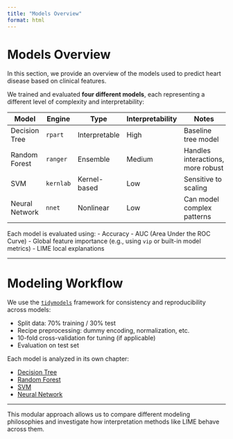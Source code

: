 ```yaml
---
title: "Models Overview"
format: html
---
```


# Models Overview

In this section, we provide an overview of the models used to predict heart disease based on clinical features.

We trained and evaluated **four different models**, each representing a different level of complexity and interpretability:

| Model             | Engine     | Type               | Interpretability | Notes                           |
|------------------|------------|--------------------|------------------|----------------------------------|
| Decision Tree     | `rpart`    | Interpretable      | High             | Baseline tree model              |
| Random Forest     | `ranger`   | Ensemble           | Medium           | Handles interactions, more robust |
| SVM               | `kernlab`  | Kernel-based       | Low              | Sensitive to scaling             |
| Neural Network    | `nnet`     | Nonlinear          | Low              | Can model complex patterns       |

Each model is evaluated using:
- Accuracy
- AUC (Area Under the ROC Curve)
- Global feature importance (e.g., using `vip` or built-in model metrics)
- LIME local explanations

---

# Modeling Workflow

We use the [`tidymodels`](https://www.tidymodels.org/) framework for consistency and reproducibility across models:

- Split data: 70% training / 30% test
- Recipe preprocessing: dummy encoding, normalization, etc.
- 10-fold cross-validation for tuning (if applicable)
- Evaluation on test set

Each model is analyzed in its own chapter:

- [Decision Tree](tree_model.qmd)
- [Random Forest](rf_model.qmd)
- [SVM](svm_model.qmd)
- [Neural Network](nn_model.qmd)

---

This modular approach allows us to compare different modeling philosophies and investigate how interpretation methods like LIME behave across them.


